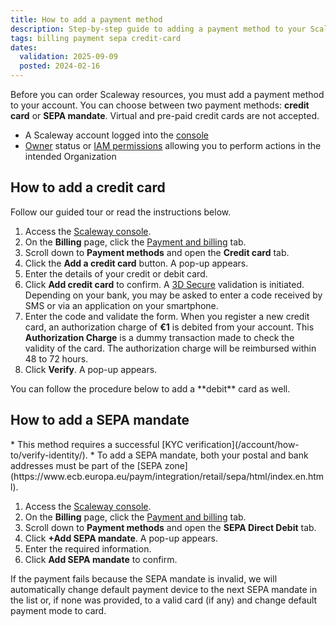 ```yaml
---
title: How to add a payment method
description: Step-by-step guide to adding a payment method to your Scaleway account.
tags: billing payment sepa credit-card
dates:
  validation: 2025-09-09
  posted: 2024-02-16
---
```



Before you can order Scaleway resources, you must add a payment method to your account. You can choose between two payment methods: **credit card** or **SEPA mandate**. Virtual and pre-paid credit cards are not accepted.

<Requirements />

- A Scaleway account logged into the [console](https://console.scaleway.com)
- [Owner](/iam/concepts/#owner) status or [IAM permissions](/iam/concepts/#permission) allowing you to perform actions in the intended Organization

## How to add a credit card

Follow our guided tour or read the instructions below.
<GuideFlow src="https://app.guideflow.com/embed/np1n0xoczk"/>

1. Access the [Scaleway console](https://console.scaleway.com/organization).
2. On the **Billing** page, click the [Payment and billing](https://console.scaleway.com/billing/payment) tab.
3. Scroll down to **Payment methods** and open the **Credit card** tab.
4. Click the **Add a credit card** button. A pop-up appears.
5. Enter the details of your credit or debit card.
6. Click **Add credit card** to confirm. A [3D Secure](https://en.wikipedia.org/wiki/3-D_Secure) validation is initiated. Depending on your bank, you may be asked to enter a code received by SMS or via an application on your smartphone.
7. Enter the code and validate the form.
    <Message type="note">
      When you register a new credit card, an authorization charge of **€1** is debited from your account. This **Authorization Charge** is a dummy transaction made to check the validity of the card. The authorization charge will be reimbursed within 48 to 72 hours.
    </Message>
8. Click **Verify**. A pop-up appears.

<Message type="important">
  You can follow the procedure below to add a **debit** card as well.
</Message>

## How to add a SEPA mandate

<Message type="important">
  * This method requires a successful [KYC verification](/account/how-to/verify-identity/).
  * To add a SEPA mandate, both your postal and bank addresses must be part of the [SEPA zone](https://www.ecb.europa.eu/paym/integration/retail/sepa/html/index.en.html).
</Message>

1. Access the [Scaleway console](https://console.scaleway.com/organization).
2. On the **Billing** page, click the [Payment and billing](https://console.scaleway.com/billing/payment) tab.
3. Scroll down to **Payment methods** and open the **SEPA Direct Debit** tab.
4. Click **+Add SEPA mandate**. A pop-up appears.
5. Enter the required information.
6. Click **Add SEPA mandate** to confirm.

<Message type="important">
  If the payment fails because the SEPA mandate is invalid, we will automatically change default payment device to the next SEPA mandate in the list or, if none was provided, to a valid card (if any) and change default payment mode to card.
</Message>
